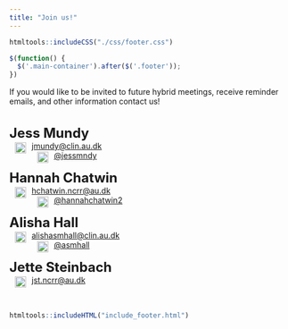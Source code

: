 ```yaml
---
title: "Join us!"
---
```


```r
htmltools::includeCSS("./css/footer.css")
```

```js
$(function() {
  $('.main-container').after($('.footer'));
})
```

If you would like to be invited to future hybrid meetings, receive reminder emails, and other information contact us!
<br><br><br>
<font size = 5>**Jess Mundy**</font>
<br>
<img style="float:left;margin:2px 10px 2px 10px;" width="20" height="20" src = images/envelope-solid.svg><a href="mailto:jmundy@clin.au.dk">jmundy@clin.au.dk</a> 
<br>
<img style="float:left;margin:2px 10px 2px 10px;" width="20" height="20" src = images/x-twitter.svg><a href="https://twitter.com/jessmndy" target="_blank" rel="noopener noreferrer"  title="Jess Mundy's Twitter account">@jessmndy</a>
<br><br>
<font size = 5>**Hannah Chatwin**</font>
<br>
<img style="float:left;margin:2px 10px 2px 10px;" width="20" height="20" src = images/envelope-solid.svg><a href="mailto:hchatwin.ncrr@au.dk">hchatwin.ncrr@au.dk</a>
<br>
<img style="float:left;margin:2px 10px 2px 10px;" width="20" height="20" src = images/x-twitter.svg><a href="https://twitter.com/hannahchatwin2" target="_blank" rel="noopener noreferrer" title="Hannah Chatwin's Twitter account">@hannahchatwin2</a>
<br><br>
<font size = 5>**Alisha Hall**</font> 
<br>
<img style="float:left;margin:2px 10px 2px 10px;" width="20" height="20" src = images/envelope-solid.svg><a href="mailto:alishasmhall@clin.au.dk">alishasmhall@clin.au.dk</a>
<br>
<img style="float:left;margin:2px 10px 2px 10px;" width="20" height="20" src = images/x-twitter.svg><a href="https://twitter.com/asmhall" target="_blank" rel="noopener noreferrer"  title="Alisha Hall's Twitter account">@asmhall</a>
<br><br>
<font size = 5>**Jette Steinbach**</font>
<br>
<img style="float:left;margin:2px 10px 2px 10px;" width="20" height="20" src = images/envelope-solid.svg><a href="mailto:jst.ncrr@au.dk">jst.ncrr@au.dk</a>
<br><br><br>

```r
htmltools::includeHTML("include_footer.html")
```